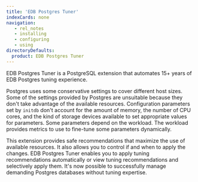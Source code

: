 ```yaml
---
title: 'EDB Postgres Tuner'
indexCards: none
navigation:
   - rel_notes
   - installing
   - configuring
   - using
directoryDefaults:
  product: EDB Postgres Tuner
---
```


EDB Postgres Tuner is a PostgreSQL extension that automates 15+ years of EDB Postgres tuning experience. 

Postgres uses some conservative settings to cover different host sizes. Some of the settings provided by Postgres are unsuitable because they don't take advantage of the available resources. Configuration parameters set by `initdb` don't account for the amount of memory, the number of CPU cores, and the kind of storage devices available to set appropriate values for parameters. Some parameters depend on the workload. The workload provides metrics to use to fine-tune some parameters dynamically.

This extension provides safe recommendations that maximize the use of available resources. It also allows you to control if and when to apply the changes. EDB Postgres Tuner enables you to apply tuning recommendations automatically or view tuning recommendations and selectively apply them. It's now possible to successfully manage demanding Postgres databases without tuning expertise.   
